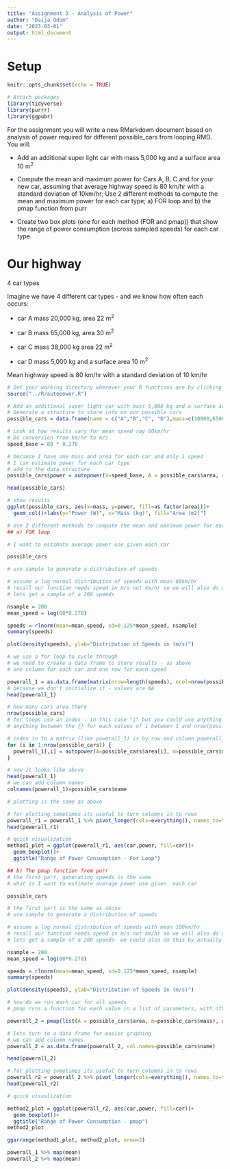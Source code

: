 ```yaml
---
title: "Assignment 3 - Analysis of Power"
author: "Daija Odom"
date: "2023-03-01"
output: html_document
---
```


# Setup
```r
knitr::opts_chunk$set(echo = TRUE)

# Attach packages
library(tidyverse)
library(purrr)
library(ggpubr)
```

For the assignment you will write a new RMarkdown document based on analysis of power required for different possible_cars from looping.RMD. You will:

* Add an additional super light car with mass 5,000 kg and a surface area 10 m^2^

* Compute the mean and maximum power for Cars A, B, C and for your new car, assuming that average highway speed is 80 km/hr with a standard deviation of 10km/hr; Use 2 different methods to compute the mean and maximum power for each car type; a) FOR loop and b) the pmap function from purr

* Create two box plots (one for each method (FOR and pmap)) that show the range of power consumption (across sampled speeds) for each car type.


# Our highway

4 car types 

Imagine we have 4 different car types - and we know how often each occurs:

* car A  mass 20,000 kg, area 22 m^2^

* car B mass 65,000 kg, area 30 m^2^

* car C mass 38,000 kg area 22 m^2^

* car D mass 5,000 kg and a surface area 10 m^2^

Mean highway speed is 80 km/hr with a standard deviation of 10 km/hr

```r
# Set your working directory wherever your R functions are by clicking the "more" button in the right hand bottom corner OR use the here package
source("../R/autopower.R")

```

```r
# Add an additional super light car with mass 5,000 kg and a surface area 10 m^2^
# Generate a structure to store info on our possible cars
possible_cars = data.frame(name = c("A","B","C", "D"),mass=c(10000,65000,38000, 5000), area = c(22,30,22,10))

# Look at how results vary for mean speed say 80km/hr
# Do conversion from km/hr to m/s
speed_base = 80 * 0.278

# because I have one mass and area for each car and only 1 speed
# I can estimate power for each car type
# add to the data structure
possible_cars$power = autopower(V=speed_base, A = possible_cars$area, m=possible_cars$mass)

head(possible_cars)

# show results                         
ggplot(possible_cars, aes(x=mass, y=power, fill=as.factor(area)))+
  geom_col()+labs(y="Power (W)", x="Mass (kg)", fill="Area (m2)")

```

```r
# Use 2 different methods to compute the mean and maximum power for each car type; 
## a) FOR loop

# I want to estimate average power use given each car

possible_cars

# use sample to generate a distribution of speeds

# assume a log normal distribution of speeds with mean 80km/hr
# recall our function needs speed in m/s not km/hr so we will also do a conversion
# lets get a sample of a 200 speeds

nsample = 200
mean_speed = log(80*0.278)

speeds = rlnorm(mean=mean_speed, sd=0.125*mean_speed, nsample)
summary(speeds)

plot(density(speeds), ylab="Distribution of Speeds in (m/s)")

# we use a for loop to cycle through
# we need to create a data frame to store results - as above
# one column for each car and one row for each speed

powerall_1 = as.data.frame(matrix(nrow=length(speeds), ncol=nrow(possible_cars)))
# because we don't initialize it - values are NA
head(powerall_1)

# how many cars area there
nrow(possible_cars)
# for loops use an index - in this case "i" but you could use anything - it repeats
# anything between the {} for each values of i between 1 and nrow(possible_car) (which is 4 in our case)

# index in to a matrix (like powerall_1) is by row and column powerall_1[2,5] is 2nd row and 5th column
for (i in 1:nrow(possible_cars)) {
  powerall_1[,i] = autopower(A=possible_cars$area[i], m=possible_cars$mass[i], V=speeds)
}

# now it looks like above
head(powerall_1)
# we can add column names
colnames(powerall_1)=possible_cars$name

# plotting is the same as above

# for plotting sometimes its useful to turn columns in to rows
powerall_r1 = powerall_1 %>% pivot_longer(cols=everything(), names_to="car", values_to="power")
head(powerall_r1)

# quick visualization
method1_plot = ggplot(powerall_r1, aes(car,power, fill=car))+
  geom_boxplot()+
  ggtitle("Range of Power Consumption - For Loop")

```

```r
## b) The pmap function from purr
# the first part, generating speeds is the same
# what is I want to estimate average power use given  each car

possible_cars

# the first part is the same as above
# use sample to generate a distribution of speeds

# assume a log normal distribution of speeds with mean 100km/hr
# recall our function needs speed in m/s not km/hr so we will also do a conversion
# lets get a sample of a 200 speeds- we could also do this by actually measuring speeds

nsample = 200
mean_speed = log(80*0.278)

speeds = rlnorm(mean=mean_speed, sd=0.125*mean_speed, nsample)
summary(speeds)

plot(density(speeds), ylab="Distribution of Speeds in (m/s)")

# how do we run each car for all speeds 
# pmap runs a function for each value in a list of parameters, with other parameters set for each iteration

powerall_2 = pmap(list(A = possible_cars$area, m=possible_cars$mass), autopower, V=speeds)

# lets turn to a data frame for easier graphing
# we can add column names
powerall_2 = as.data.frame(powerall_2, col.names=possible_cars$name)

head(powerall_2)

# for plotting sometimes its useful to turn columns in to rows
powerall_r2 = powerall_2 %>% pivot_longer(cols=everything(), names_to="car", values_to="power")
head(powerall_r2)

# quick visualization

method2_plot = ggplot(powerall_r2, aes(car,power, fill=car))+
  geom_boxplot()+
  ggtitle("Range of Power Consumption - pmap")
method2_plot

ggarrange(method1_plot, method2_plot, nrow=2)

powerall_1 %>% map(mean)
powerall_2 %>% map(mean)

```

